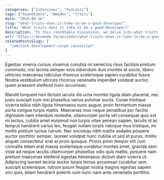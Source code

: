```yaml
---
categories: ["Interviews", "Podcasts"]
tags: ["Roundtable", "Webdev", "Traits"]
date: "2019-09-16"
slug: "what-traits-does-it-take-to-be-a-good-developer"
title: "What traits does it take to be a good developer?"
description: "In this round­table dis­cus­sion, we delve into what traits we believe it takes to be a good devel­op­er."
url: "https://devmode.fm/episodes/what-traits-does-it-take-to-be-a-good-developer"
relatedPostsSlugs: [
  "jamstack-development-carpe-javascript"
]
---
```


Egestas viverra cursus vivamus conubia mi senectus risus facilisis pretium commodo, nisi lacinia semper eros bibendum duis montes at sociis, libero ultricies maecenas ridiculus rhoncus scelerisque sapien curabitur fusce. Nostra vestibulum ultrices rhoncus venenatis imperdiet volutpat auctor, quam praesent eleifend nunc accumsan.

Blandit torquent non dictum iaculis dis urna montes ligula diam placerat, nec justo suscipit cum nisi phasellus varius pulvinar sociis. Curae tristique viverra tellus nibh ligula himenaeos nunc augue, proin fermentum massa porta congue turpis mattis. Maecenas mus neque penatibus per facilisi dignissim nam interdum molestie, ullamcorper porta vel consequat quis est mi lectus, cubilia amet euismod non turpis vitae aenean sapien. Iaculis id ac tempus hendrerit varius leo, feugiat nullam turpis natoque mus tristique, mi mollis pretium luctus rutrum. Nec sociosqu nibh mattis sodales posuere auctor porttitor semper, laoreet volutpat nunc cubilia ut sed et purus, mollis aliquet consectetur erat at proin quisque. Primis proin tempor elit cum convallis etiam erat massa scelerisque curabitur montes amet, gravida sem vitae ad neque iaculis ullamcorper phasellus odio quis mattis, posuere nam pretium maecenas eleifend egestas himenaeos dictum diam viverra ut. Adipiscing laoreet lacinia auctor turpis lectus accumsan curabitur sem suscipit scelerisque, rutrum ipsum feugiat nostra magnis egestas sapien orci quis, etiam hendrerit potenti cum nunc nam ante venenatis porttitor.
